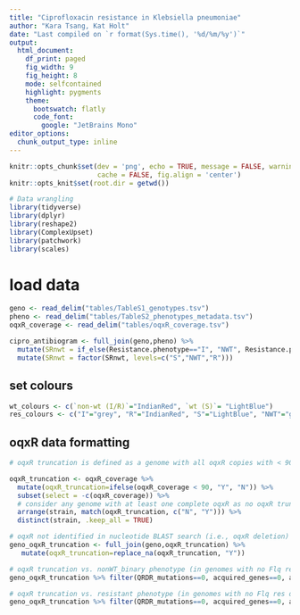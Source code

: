 ```yaml
---
title: "Ciprofloxacin resistance in Klebsiella pneumoniae"
author: "Kara Tsang, Kat Holt"
date: "Last compiled on `r format(Sys.time(), '%d/%m/%y')`"
output: 
  html_document: 
    df_print: paged
    fig_width: 9
    fig_height: 8
    mode: selfcontained
    highlight: pygments
    theme: 
      bootswatch: flatly
      code_font:
        google: "JetBrains Mono"
editor_options: 
  chunk_output_type: inline
---
```


```{=html}
<style type="text/css">
.main-container {
  max-width: 1600px !important;
  margin-left: auto;
  margin-right: auto;
}
</style>
```

```r
knitr::opts_chunk$set(dev = 'png', echo = TRUE, message = FALSE, warning = FALSE,
                      cache = FALSE, fig.align = 'center')
knitr::opts_knit$set(root.dir = getwd())

# Data wrangling
library(tidyverse)
library(dplyr)
library(reshape2)
library(ComplexUpset)
library(patchwork)
library(scales)
```

# load data
``` r
geno <- read_delim("tables/TableS1_genotypes.tsv")
pheno <- read_delim("tables/TableS2_phenotypes_metadata.tsv")
oqxR_coverage <- read_delim("tables/oqxR_coverage.tsv")

cipro_antibiogram <- full_join(geno,pheno) %>%
  mutate(SRnwt = if_else(Resistance.phenotype=="I", "NWT", Resistance.phenotype)) %>%
  mutate(SRnwt = factor(SRnwt, levels=c("S","NWT","R")))

```

## set colours
``` r
wt_colours <- c(`non-wt (I/R)`="IndianRed", `wt (S)`= "LightBlue")
res_colours <- c("I"="grey", "R"="IndianRed", "S"="LightBlue", "NWT"="grey")
```

## oqxR data formatting
``` r

# oqxR truncation is defined as a genome with all oqxR copies with < 90% acid sequence coverage

oqxR_truncation <- oqxR_coverage %>% 
  mutate(oqxR_truncation=ifelse(oqxR_coverage < 90, "Y", "N")) %>% 
  subset(select = -c(oqxR_coverage)) %>%
  # consider any genome with at least one complete oqxR as no oqxR truncation
  arrange(strain, match(oqxR_truncation, c("N", "Y"))) %>%
  distinct(strain, .keep_all = TRUE)

# oqxR not identified in nucleotide BLAST search (i.e., oqxR deletion) considered to be truncation
geno_oqxR_truncation <- full_join(geno,oqxR_truncation) %>%
   mutate(oqxR_truncation=replace_na(oqxR_truncation, "Y"))

# oqxR truncation vs. nonWT_binary phenotype (in genomes with no Flq res determinants)
geno_oqxR_truncation %>% filter(QRDR_mutations==0, acquired_genes==0, aac6==0)%>% group_by(oqxR_truncation, nonWT_binary) %>% count(sort=TRUE)

# oqxR truncation vs. resistant phenotype (in genomes with no Flq res determinants)
geno_oqxR_truncation %>% filter(QRDR_mutations==0, acquired_genes==0, aac6==0)%>% group_by(oqxR_truncation, resistant) %>% count(sort=TRUE)
```



